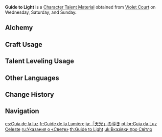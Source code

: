 {{Item Infobox
|id           = 104327
|image        = Item Guide to Light.png
|type         = Character Talent Materials
|group2        = Talent Books
|invCategory  = Character Development Items
|group        = Light Books
|quality      = 3
|description  = Light is the yearning of the land of thunder.<br />Though the sun rays themselves should be blocked by layers upon layers of clouds, there are still those in the thunder god's land who dream of piercing that wrathful sea of lightning to pursue the glory of the divine, fearing not that they shall be cruelly struck down.
|day1         = Wednesday
|day2         = Saturday
|day3         = Sunday
|source1      = Violet Court
|source2      = [[Crafting]]
|source3      = [[Parametric Transformer]]
}}
'''Guide to Light''' is a [[Character Talent Material]] obtained from [[Violet Court]] on Wednesday, Saturday, and Sunday.

==Alchemy==
{{Recipe
|type = Crafting
|Teachings of Light = 3
|Mora = 175
|sort = Teachings of Light;Mora
}}

==Craft Usage==
{{Craft Usage}}

==Talent Leveling Usage==
{{Talent Leveling Usage}}

==Other Languages==
{{Other Languages
|en      = Guide to Light
|zhs     = 「天光」的指引
|zhs_rm  = "Tiānguāng" de Zhǐyǐn
|zht     = 「天光」的指引
|zht_rm  = "Tiānguāng" de Zhǐyǐn
|zh_tl   = Guide to "Daylight"
|ja      = 「天光」の導き
|ja_rm   = "Tenkou" no Michibiki
|ja_tl   = Guidance of "Daylight"
|ko      = 「천광」의 인도
|ko_rm   = "Cheongwang"-ui Indo
|ko_tl   = Guidance of "Sunlight"
|es      = Guía de la luz
|es_tl   = Guide of Light
|fr      = Guide de la Lumière
|fr_tl   = Guide of Light
|ru      = Указания о «Свете»
|ru_tl   = Guide to "Light"
|th      = Guide to Light
|vi      = Hướng Dẫn Của "Ánh Sáng"
|vi_tl   = Guide of "Light"
|de      = Anleitung zum „Licht“
|de_tl   = Guide to "Light"
|id      = Guide to Light
|pt      = Guia da Luz Celeste
|pt_tl   = Guide of the Celestial Light
|tr      = Işık Rehberi
|tr_tl   = 
|it      = Guida alla luce
|it_tl   = Guide to Light
}}

==Change History==
{{Change History|2.0}}

==Navigation==
{{Development Item Navbox|Character Talent Materials}}

[[es:Guía de la luz]]
[[fr:Guide de la Lumière]]
[[ja:「天光」の導き]]
[[pt-br:Guia da Luz Celeste]]
[[ru:Указания о «Свете»]]
[[th:Guide to Light]]
[[uk:Вказівки про Світло]]